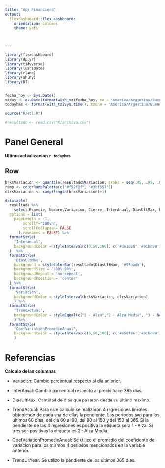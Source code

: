 ```yaml
---
title: "App Financiera"
output: 
  flexdashboard::flex_dashboard:
    orientation: columns
    theme: yeti
    


---
```


<style>

.navbar-inverse {
    background-color: #000000;
    border-color: #5d5d5d;
}

.navbar-inverse .navbar-nav>li>a:focus {
    color: #f3f3f3;
    background-color: transparent;
}

.navbar-inverse .navbar-nav>.active>a, .navbar-inverse .navbar-nav>.active>a:hover, .navbar-inverse .navbar-nav>.active>a:focus {
    color: #ffffff;
    background-color: transparent;
}

.chart-stage-flex {
  overflow: scroll !important;
}


</style>





```r

library(flexdashboard)
library(dplyr)
library(tidyverse)
library(lubridate)
library(rlang)
library(shiny)
library(DT)


fecha_hoy <- Sys.Date()
today <- as.Date(format(with_tz(fecha_hoy, tz = "America/Argentina/Buenos_Aires"), "%Y-%m-%d"))
todayhms <- format(with_tz(Sys.time(), tzone = "America/Argentina/Buenos_Aires"), "%Y-%m-%d %H:%M:%S")

source("R/etl.R")

#resultado <- read.csv("R/archivo.csv")


```





Panel General {data-orientation=rows}
=====================================

**Ultima actualización `r todayhms`**



Row 
-----------------------------------------------------------------------


```r

brksVariacion <- quantile(resultado$Variacion, probs = seq(.05, .95, .05), na.rm = TRUE)
ramp <- colorRampPalette(c("#f52f2f", "#3bf557"))
clrsVariacion <- ramp(length(brksVariacion)+1)

datatable(
  resultado %>% 
    select(Especie, Nombre,Variacion, Cierre, InterAnual, DiasUltMax, UltimoPrecioMaximo, TrendActual, CoefVariationPromedioAnual, TrendUltYear, Volumen), 
  options = list(
    pageLength = -1,
        scrollY="100vh",
        scrollCollapse = FALSE
      ),rownames = FALSE) %>% 
  formatStyle(
    'InterAnual',
    backgroundColor = styleInterval(c(0,50,100), c('#de1028','#91bd98', '#68de79','#3bf557'))
  )  %>%
  formatStyle(
    'DiasUltMax',
    background = styleColorBar(resultado$DiasUltMax, '#93badb'),
    backgroundSize = '100% 90%',
    backgroundRepeat = 'no-repeat',
    backgroundPosition = 'center'
  ) %>%
  formatStyle(
    'Variacion',
    backgroundColor = styleInterval(brksVariacion, clrsVariacion)
    ) %>%
  formatStyle(
    'TrendActual',
    backgroundColor = styleEqual(c("1 - Alza","2 - Alza Media", "3 - Neutro", "4 - Baja Media", "5 - Baja"),c('#15e854','#5cbd79', '#a39b9c','#c45260', '#de1028'))
    ) %>%
  formatStyle(
    'CoefVariationPromedioAnual',
    backgroundColor = styleInterval(c(0,50,100), c('#858f86','#91bd98', '#68de79','#3bf557'))
    )

```




Referencias {data-orientation=rows}
=====================================


**Calculo de las columnas**


* Variacion: Cambio porcentual respecto al dia anterior.

* InterAnual: Cambio porcentual respecto al precio hace 365 días.

* DiasUltMax: Cantidad de dias que pasaron desde su ultimo maximo.

* TrendActual: Para este calculo se realizaron 4 regresiones lineales obteniendo de cada una de ellas la pendiente. Los periodos son para los ultimos 60 dias, del dia 60 al 90, del 90 al 150 y del 150 al 365. Si la pendiente de las 4 regresiones es positiva la etiqueta sera 1 - Alza. Si tres son positivas la etiqueta es 2 - Alza Media.

* CoefVariationPromedioAnual: Se utilizo el promedio del coeficiente de variacion para los mismos 4 periodos mencionados en la variable anterior.

* TrendUltYear: Se utilizo la pendiente de los ultimos 365 dias.



